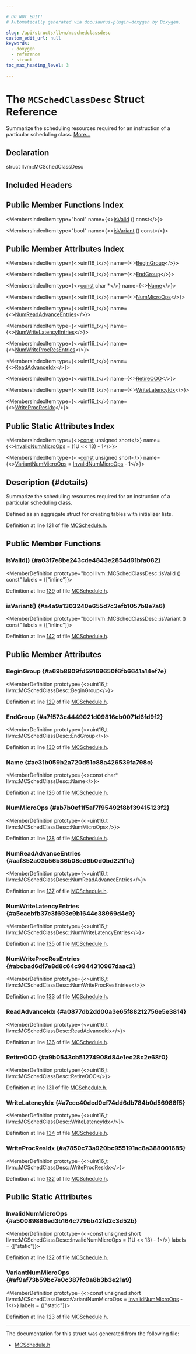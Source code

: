 ```yaml
---

# DO NOT EDIT!
# Automatically generated via docusaurus-plugin-doxygen by Doxygen.

slug: /api/structs/llvm/mcschedclassdesc
custom_edit_url: null
keywords:
  - doxygen
  - reference
  - struct
toc_max_heading_level: 3

---
```





# The `MCSchedClassDesc` Struct Reference

<DoxygenPage pluginConfig={pluginConfig}>

Summarize the scheduling resources required for an instruction of a particular scheduling class. <a href="#details">More...</a>

## Declaration

<CodeBlock>struct llvm::MCSchedClassDesc</CodeBlock>

## Included Headers

<IncludesList>
<IncludesListItem
  filePath="llvm/MC/MCSchedule.h"
  permalink="/docs/api/files/include/include/llvm/include/llvm/mc/mcschedule-h"
  isLocal="true" />
</IncludesList>

## Public Member Functions Index

<MembersIndex>

<MembersIndexItem
  type="bool"
  name={<><a href="#a03f7e8be243cde4843e2854d91bfa082">isValid</a> () const</>}>
</MembersIndexItem>

<MembersIndexItem
  type="bool"
  name={<><a href="#a4a9a1303240e655d7c3efb1057b8e7a6">isVariant</a> () const</>}>
</MembersIndexItem>

</MembersIndex>

## Public Member Attributes Index

<MembersIndex>

<MembersIndexItem
  type={<>uint16&#95;t</>}
  name={<><a href="#a69b8909fd59169650f6fb6641a14ef7e">BeginGroup</a></>}>
</MembersIndexItem>

<MembersIndexItem
  type={<>uint16&#95;t</>}
  name={<><a href="#a7f573c4449021d09816cb0071d6fd9f2">EndGroup</a></>}>
</MembersIndexItem>

<MembersIndexItem
  type={<><a href="/docs/api/files/lib/lib/target/lib/target/aarch64/aarch64promoteconstant-cpp/#a90f8350fecae261c25be85d38b451bff">const</a> char &#42;</>}
  name={<><a href="#ae31b059b2a720d51c88a426539fa798c">Name</a></>}>
</MembersIndexItem>

<MembersIndexItem
  type={<>uint16&#95;t</>}
  name={<><a href="#ab7b0ef1f5af7f95492f8bf39415123f2">NumMicroOps</a></>}>
</MembersIndexItem>

<MembersIndexItem
  type={<>uint16&#95;t</>}
  name={<><a href="#aaf852a03b56b36b08ed6b0d0bd221f1c">NumReadAdvanceEntries</a></>}>
</MembersIndexItem>

<MembersIndexItem
  type={<>uint16&#95;t</>}
  name={<><a href="#a5eaebfb37c3f693c9b1644c38969d4c9">NumWriteLatencyEntries</a></>}>
</MembersIndexItem>

<MembersIndexItem
  type={<>uint16&#95;t</>}
  name={<><a href="#abcbad6df7e8d8c64c9944310967daac2">NumWriteProcResEntries</a></>}>
</MembersIndexItem>

<MembersIndexItem
  type={<>uint16&#95;t</>}
  name={<><a href="#a0877db2dd00a3e65f88212756e5e3814">ReadAdvanceIdx</a></>}>
</MembersIndexItem>

<MembersIndexItem
  type={<>uint16&#95;t</>}
  name={<><a href="#a9b0543cb51274908d84e1ec28c2e68f0">RetireOOO</a></>}>
</MembersIndexItem>

<MembersIndexItem
  type={<>uint16&#95;t</>}
  name={<><a href="#a7ccc40dcd0cf74dd6db784b0d56986f5">WriteLatencyIdx</a></>}>
</MembersIndexItem>

<MembersIndexItem
  type={<>uint16&#95;t</>}
  name={<><a href="#a7850c73a920bc955191ac8a388001685">WriteProcResIdx</a></>}>
</MembersIndexItem>

</MembersIndex>

## Public Static Attributes Index

<MembersIndex>

<MembersIndexItem
  type={<><a href="/docs/api/files/lib/lib/target/lib/target/aarch64/aarch64promoteconstant-cpp/#a90f8350fecae261c25be85d38b451bff">const</a> unsigned short</>}
  name={<><a href="#a50089886ed3b164c779bb42fd2c3d52b">InvalidNumMicroOps</a> = (1U &lt;&lt; 13) - 1</>}>
</MembersIndexItem>

<MembersIndexItem
  type={<><a href="/docs/api/files/lib/lib/target/lib/target/aarch64/aarch64promoteconstant-cpp/#a90f8350fecae261c25be85d38b451bff">const</a> unsigned short</>}
  name={<><a href="#af9af73b59bc7e0c387fc0a8b3b3e21a9">VariantNumMicroOps</a> = <a href="#a50089886ed3b164c779bb42fd2c3d52b">InvalidNumMicroOps</a> - 1</>}>
</MembersIndexItem>

</MembersIndex>

## Description {#details}

Summarize the scheduling resources required for an instruction of a particular scheduling class.

Defined as an aggregate struct for creating tables with initializer lists.

Definition at line 121 of file <a href="/docs/api/files/include/include/llvm/include/llvm/mc/mcschedule-h">MCSchedule.h</a>.

<SectionDefinition>

## Public Member Functions

### isValid() {#a03f7e8be243cde4843e2854d91bfa082}

<MemberDefinition
  prototype="bool llvm::MCSchedClassDesc::isValid () const"
  labels = {["inline"]}>

Definition at line <a href="/docs/api/files/include/include/llvm/include/llvm/mc/mcschedule-h/#l00139">139</a> of file <a href="/docs/api/files/include/include/llvm/include/llvm/mc/mcschedule-h">MCSchedule.h</a>.
</MemberDefinition>

### isVariant() {#a4a9a1303240e655d7c3efb1057b8e7a6}

<MemberDefinition
  prototype="bool llvm::MCSchedClassDesc::isVariant () const"
  labels = {["inline"]}>

Definition at line <a href="/docs/api/files/include/include/llvm/include/llvm/mc/mcschedule-h/#l00142">142</a> of file <a href="/docs/api/files/include/include/llvm/include/llvm/mc/mcschedule-h">MCSchedule.h</a>.
</MemberDefinition>

</SectionDefinition>

<SectionDefinition>

## Public Member Attributes

### BeginGroup {#a69b8909fd59169650f6fb6641a14ef7e}

<MemberDefinition
  prototype={<>uint16&#95;t llvm::MCSchedClassDesc::BeginGroup</>}>

Definition at line <a href="/docs/api/files/include/include/llvm/include/llvm/mc/mcschedule-h/#l00129">129</a> of file <a href="/docs/api/files/include/include/llvm/include/llvm/mc/mcschedule-h">MCSchedule.h</a>.
</MemberDefinition>

### EndGroup {#a7f573c4449021d09816cb0071d6fd9f2}

<MemberDefinition
  prototype={<>uint16&#95;t llvm::MCSchedClassDesc::EndGroup</>}>

Definition at line <a href="/docs/api/files/include/include/llvm/include/llvm/mc/mcschedule-h/#l00130">130</a> of file <a href="/docs/api/files/include/include/llvm/include/llvm/mc/mcschedule-h">MCSchedule.h</a>.
</MemberDefinition>

### Name {#ae31b059b2a720d51c88a426539fa798c}

<MemberDefinition
  prototype={<>const char&#42; llvm::MCSchedClassDesc::Name</>}>

Definition at line <a href="/docs/api/files/include/include/llvm/include/llvm/mc/mcschedule-h/#l00126">126</a> of file <a href="/docs/api/files/include/include/llvm/include/llvm/mc/mcschedule-h">MCSchedule.h</a>.
</MemberDefinition>

### NumMicroOps {#ab7b0ef1f5af7f95492f8bf39415123f2}

<MemberDefinition
  prototype={<>uint16&#95;t llvm::MCSchedClassDesc::NumMicroOps</>}>

Definition at line <a href="/docs/api/files/include/include/llvm/include/llvm/mc/mcschedule-h/#l00128">128</a> of file <a href="/docs/api/files/include/include/llvm/include/llvm/mc/mcschedule-h">MCSchedule.h</a>.
</MemberDefinition>

### NumReadAdvanceEntries {#aaf852a03b56b36b08ed6b0d0bd221f1c}

<MemberDefinition
  prototype={<>uint16&#95;t llvm::MCSchedClassDesc::NumReadAdvanceEntries</>}>

Definition at line <a href="/docs/api/files/include/include/llvm/include/llvm/mc/mcschedule-h/#l00137">137</a> of file <a href="/docs/api/files/include/include/llvm/include/llvm/mc/mcschedule-h">MCSchedule.h</a>.
</MemberDefinition>

### NumWriteLatencyEntries {#a5eaebfb37c3f693c9b1644c38969d4c9}

<MemberDefinition
  prototype={<>uint16&#95;t llvm::MCSchedClassDesc::NumWriteLatencyEntries</>}>

Definition at line <a href="/docs/api/files/include/include/llvm/include/llvm/mc/mcschedule-h/#l00135">135</a> of file <a href="/docs/api/files/include/include/llvm/include/llvm/mc/mcschedule-h">MCSchedule.h</a>.
</MemberDefinition>

### NumWriteProcResEntries {#abcbad6df7e8d8c64c9944310967daac2}

<MemberDefinition
  prototype={<>uint16&#95;t llvm::MCSchedClassDesc::NumWriteProcResEntries</>}>

Definition at line <a href="/docs/api/files/include/include/llvm/include/llvm/mc/mcschedule-h/#l00133">133</a> of file <a href="/docs/api/files/include/include/llvm/include/llvm/mc/mcschedule-h">MCSchedule.h</a>.
</MemberDefinition>

### ReadAdvanceIdx {#a0877db2dd00a3e65f88212756e5e3814}

<MemberDefinition
  prototype={<>uint16&#95;t llvm::MCSchedClassDesc::ReadAdvanceIdx</>}>

Definition at line <a href="/docs/api/files/include/include/llvm/include/llvm/mc/mcschedule-h/#l00136">136</a> of file <a href="/docs/api/files/include/include/llvm/include/llvm/mc/mcschedule-h">MCSchedule.h</a>.
</MemberDefinition>

### RetireOOO {#a9b0543cb51274908d84e1ec28c2e68f0}

<MemberDefinition
  prototype={<>uint16&#95;t llvm::MCSchedClassDesc::RetireOOO</>}>

Definition at line <a href="/docs/api/files/include/include/llvm/include/llvm/mc/mcschedule-h/#l00131">131</a> of file <a href="/docs/api/files/include/include/llvm/include/llvm/mc/mcschedule-h">MCSchedule.h</a>.
</MemberDefinition>

### WriteLatencyIdx {#a7ccc40dcd0cf74dd6db784b0d56986f5}

<MemberDefinition
  prototype={<>uint16&#95;t llvm::MCSchedClassDesc::WriteLatencyIdx</>}>

Definition at line <a href="/docs/api/files/include/include/llvm/include/llvm/mc/mcschedule-h/#l00134">134</a> of file <a href="/docs/api/files/include/include/llvm/include/llvm/mc/mcschedule-h">MCSchedule.h</a>.
</MemberDefinition>

### WriteProcResIdx {#a7850c73a920bc955191ac8a388001685}

<MemberDefinition
  prototype={<>uint16&#95;t llvm::MCSchedClassDesc::WriteProcResIdx</>}>

Definition at line <a href="/docs/api/files/include/include/llvm/include/llvm/mc/mcschedule-h/#l00132">132</a> of file <a href="/docs/api/files/include/include/llvm/include/llvm/mc/mcschedule-h">MCSchedule.h</a>.
</MemberDefinition>

</SectionDefinition>

<SectionDefinition>

## Public Static Attributes

### InvalidNumMicroOps {#a50089886ed3b164c779bb42fd2c3d52b}

<MemberDefinition
  prototype={<>const unsigned short llvm::MCSchedClassDesc::InvalidNumMicroOps = (1U &lt;&lt; 13) - 1</>}
  labels = {["static"]}>

Definition at line <a href="/docs/api/files/include/include/llvm/include/llvm/mc/mcschedule-h/#l00122">122</a> of file <a href="/docs/api/files/include/include/llvm/include/llvm/mc/mcschedule-h">MCSchedule.h</a>.
</MemberDefinition>

### VariantNumMicroOps {#af9af73b59bc7e0c387fc0a8b3b3e21a9}

<MemberDefinition
  prototype={<>const unsigned short llvm::MCSchedClassDesc::VariantNumMicroOps = <a href="#a50089886ed3b164c779bb42fd2c3d52b">InvalidNumMicroOps</a> - 1</>}
  labels = {["static"]}>

Definition at line <a href="/docs/api/files/include/include/llvm/include/llvm/mc/mcschedule-h/#l00123">123</a> of file <a href="/docs/api/files/include/include/llvm/include/llvm/mc/mcschedule-h">MCSchedule.h</a>.
</MemberDefinition>

</SectionDefinition>

<hr/>

The documentation for this struct was generated from the following file:

<ul>
<li><a href="/docs/api/files/include/include/llvm/include/llvm/mc/mcschedule-h">MCSchedule.h</a></li>
</ul>

</DoxygenPage>
